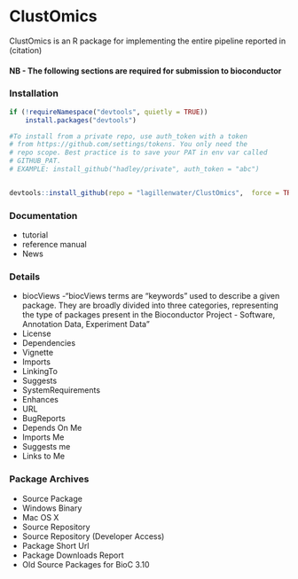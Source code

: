 # ClustOmics
ClustOmics is an R package for implementing the entire pipeline reported in (citation)

#### NB - The following sections are required for submission to bioconductor

### Installation

```r
if (!requireNamespace("devtools", quietly = TRUE))
    install.packages("devtools")

#To install from a private repo, use auth_token with a token
# from https://github.com/settings/tokens. You only need the
# repo scope. Best practice is to save your PAT in env var called
# GITHUB_PAT.
# EXAMPLE: install_github("hadley/private", auth_token = "abc")


devtools::install_github(repo = "lagillenwater/ClustOmics",  force = TRUE )
```



### Documentation
* tutorial
* reference manual
* News

### Details
* biocViews 
	-"biocViews terms are “keywords” used to describe a given package. They are broadly divided into three categories, representing the type of packages present in the Bioconductor Project - Software, Annotation Data, Experiment Data"
* License 
* Dependencies
* Vignette
* Imports
* LinkingTo
* Suggests 
* SystemRequirements
* Enhances
* URL
* BugReports
* Depends On Me
* Imports Me
* Suggests me
* Links to Me

### Package Archives
* Source Package
* Windows Binary
* Mac OS X
* Source Repository
* Source Repository (Developer Access)
* Package Short Url
* Package Downloads Report
* Old Source Packages for BioC 3.10